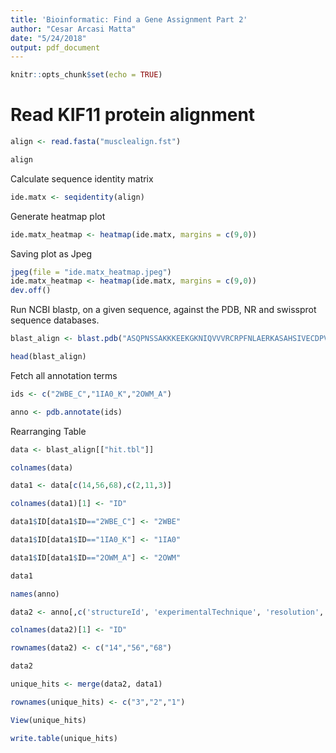 ```yaml
---
title: 'Bioinformatic: Find a Gene Assignment Part 2'
author: "Cesar Arcasi Matta"
date: "5/24/2018"
output: pdf_document
---
```


```r
knitr::opts_chunk$set(echo = TRUE)
```

# Read KIF11 protein alignment  
```r
align <- read.fasta("musclealign.fst")

align
```

Calculate sequence identity matrix
```r
ide.matx <- seqidentity(align)
```

Generate heatmap plot
```r
ide.matx_heatmap <- heatmap(ide.matx, margins = c(9,0))
```

Saving plot as Jpeg
```r
jpeg(file = "ide.matx_heatmap.jpeg")
ide.matx_heatmap <- heatmap(ide.matx, margins = c(9,0))
dev.off()  
```

Run NCBI blastp, on a given sequence, against the PDB, NR and swissprot sequence databases.
```r
blast_align <- blast.pdb("ASQPNSSAKKKEEKGKNIQVVVRCRPFNLAERKASAHSIVECDPVRKEVSVRTGGLADKSSRKTYTFDMVFGASTKQIDVYRSVVCPILDEVIMGYNCTIFAYGQTGTGKTFTMEGERSPNEEYTWEEDPLAGIIPRTLHQIFEKLTDNGTEFSVKVSLLEIYNEELF", database = "pdb", time.out = NULL, chain.single=TRUE)

head(blast_align)
```

Fetch all annotation terms
```r
ids <- c("2WBE_C","1IA0_K","2OWM_A")

anno <- pdb.annotate(ids)
```

Rearranging Table
```r
data <- blast_align[["hit.tbl"]]

colnames(data)

data1 <- data[c(14,56,68),c(2,11,3)]

colnames(data1)[1] <- "ID"

data1$ID[data1$ID=="2WBE_C"] <- "2WBE"

data1$ID[data1$ID=="1IA0_K"] <- "1IA0"

data1$ID[data1$ID=="2OWM_A"] <- "2OWM"

data1

names(anno)

data2 <- anno[,c('structureId', 'experimentalTechnique', 'resolution', 'source')]

colnames(data2)[1] <- "ID"

rownames(data2) <- c("14","56","68")

data2

unique_hits <- merge(data2, data1)

rownames(unique_hits) <- c("3","2","1")

View(unique_hits)
```

```r
write.table(unique_hits)
```










